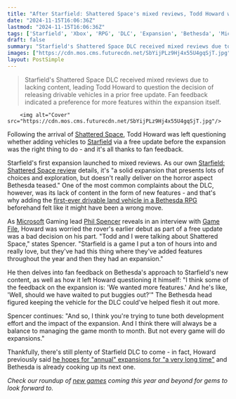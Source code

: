 ```yaml
---
title: "After Starfield: Shattered Space's mixed reviews, Todd Howard wondered if Bethesda should 'have waited to put buggies out'"
date: "2024-11-15T16:06:36Z"
lastmod: "2024-11-15T16:06:36Z"
tags: ['Starfield', 'Xbox', 'RPG', 'DLC', 'Expansion', 'Bethesda', 'Microsoft', 'Vehicles', 'Game Update', 'Fan Feedback']
draft: false
summary: "Starfield's Shattered Space DLC received mixed reviews due to lacking content, leading Todd Howard to question the decision of releasing drivable vehicles in a prior free update.  Fan feedback indicated a preference for more features within the expansion itself."
images: ["https://cdn.mos.cms.futurecdn.net/SbYijPLz9Hj4x55U4gqSjT.jpg"]
layout: PostSimple
---
```

> Starfield's Shattered Space DLC received mixed reviews due to lacking content, leading Todd Howard to question the decision of releasing drivable vehicles in a prior free update.  Fan feedback indicated a preference for more features within the expansion itself.


        <img alt="Cover" src="https://cdn.mos.cms.futurecdn.net/SbYijPLz9Hj4x55U4gqSjT.jpg"/>
        
Following the arrival of [<u>Shattered Space</u>](https://www.gamesradar.com/games/rpg/starfield-shattered-space/), Todd Howard was left questioning whether adding vehicles to [<u>Starfield</u>](https://www.gamesradar.com/starfield-guide/) via a free update before the expansion was the right thing to do - and it's all thanks to fan feedback.

Starfield's first expansion launched to mixed reviews. As our own [<u>Starfield: Shattered Space review</u>](https://www.gamesradar.com/games/rpg/starfield-shattered-space-review/) details, it's "a solid expansion that presents lots of choices and exploration, but doesn't really deliver on the horror aspect Bethesda teased." One of the most common complaints about the DLC, however, was its lack of content in the form of new features - and that's why adding the [<u>first-ever drivable land vehicle in a Bethesda RPG</u>](https://www.gamesradar.com/games/rpg/starfields-rev-8-update-brings-the-first-ever-drivable-land-vehicle-to-a-bethesda-rpg-and-i-kind-of-want-to-play-starfield-now/) beforehand felt like it might have been a wrong move.

As [<u>Microsoft</u>](https://www.gamesradar.com/tag/microsoft/) Gaming lead [Phil Spencer](https://www.gamesradar.com/tag/phil-spencer/) reveals in an interview with [<u>Game File</u>](https://www.gamefile.news/p/xbox-phil-spencer-blizzard-avowed-south-of-midnight), Howard was worried the rover's earlier debut as part of a free update was a bad decision on his part. "Todd and I were talking about Shattered Space," states Spencer. "Starfield is a game I put a ton of hours into and really love, but they've had this thing where they've added features throughout the year and then they had an expansion."

He then delves into fan feedback on Bethesda's approach to Starfield's new content, as well as how it left Howard questioning it himself: "I think some of the feedback on the expansion is: 'We wanted more features.' And he's like, 'Well, should we have waited to put buggies out?'" The Bethesda head figured keeping the vehicle for the DLC could've helped flesh it out more.

Spencer continues: "And so, I think you're trying to tune both development effort and the impact of the expansion. And I think there will always be a balance to managing the game month to month. But not every game will do expansions."

Thankfully, there's still plenty of Starfield DLC to come - in fact, Howard previously said [<u>he hopes for "annual" expansions for "a very long time"</u>](https://www.gamesradar.com/games/rpg/todd-howard-hopes-for-annual-starfield-story-expansions-for-a-very-long-time-with-bethesda-now-planning-for-the-one-after-shattered-space/) and Bethesda is already cooking up its next one.

*Check our roundup of *[<u><em>new games</em></u>](https://www.gamesradar.com/video-game-release-dates/)* coming this year and beyond for gems to look forward to.*
        